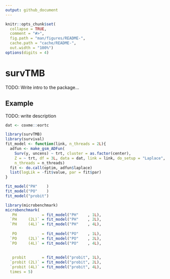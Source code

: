 ```yaml
---
output: github_document
---
```


```r
knitr::opts_chunk$set(
  collapse = TRUE,
  comment = "#>",
  fig.path = "man/figures/README-",
  cache.path = "cache/README-",
  out.width = "100%")
options(digits = 4)
```
# survTMB

TODO: Write intro to the package...

## Example

TODO: write description

```r
dat <- coxme::eortc

library(survTMB)
library(survival)
fit_model <- function(link, n_threads = 2L){
  adfun <- make_gsm_ADFun(
    Surv(y, uncens) ~ trt, cluster = as.factor(center), 
    Z = ~ trt, df = 3L, data = dat, link = link, do_setup = "Laplace", 
    n_threads = n_threads)
  fit <- do.call(optim, adfun$laplace)
  list(logLik = -fit$value, par = fit$par)
}

fit_model("PH"    )
fit_model("PO"    )
fit_model("probit")
```

```r
library(microbenchmark)
microbenchmark(
   PH           = fit_model("PH"    , 1L),
  `PH     (2L)` = fit_model("PH"    , 2L),
  `PH     (4L)` = fit_model("PH"    , 4L),
  
   PO           = fit_model("PO"    , 1L),
  `PO     (2L)` = fit_model("PO"    , 2L),
  `PO     (4L)` = fit_model("PO"    , 4L), 
  
  
   probit       = fit_model("probit", 1L),
  `probit (2L)` = fit_model("probit", 2L),
  `probit (4L)` = fit_model("probit", 4L),
  times = 5)
```
